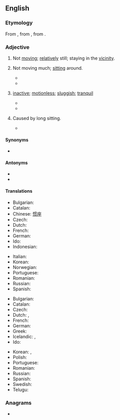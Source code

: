 ==English==

===Etymology===
{{PIE root|en|sed}}
From {{etyl|frm|en}} {{m|frm|sédentaire}}, from {{etyl|la|en}} {{m|la|sedentārius||sitting}}, from {{m|la|sedeō||I sit, I am seated}}.

===Adjective===
{{en-adj}}

# Not [[move|moving]]; [[relatively]] still; staying in the [[vicinity]].
#: {{ux|en|The oyster is a '''sedentary''' mollusk; the barnacles are '''sedentary''' crustaceans.}}
# {{lb|en|medicine|of a job, lifestyle, etc.}} Not moving much; [[sit]]ting around.
#* {{quote-book|author=Bishop Warburton|passage='''Sedentary''', scholastic sophists.}}
#* {{quote-book|author=Beaconsfield|passage=Any education that confined itself to '''sedentary''' pursuits was essentially imperfect.}}
# {{lb|en|obsolete}} [[inactive]]; [[motionless]]; [[sluggish]]; [[tranquil]]
#* {{quote-book|author=Milton|passage=The '''sedentary''' earth.}}
#* {{quote-magazine|magazine=Spectator|passage=The soul, considered abstractly from its passions, is of a remiss, '''sedentary''' nature.}}
# {{lb|en|obsolete}} Caused by long sitting.
#* {{quote-book|author=Milton|passage='''Sedentary''' numbness.}}

====Synonyms====
* {{l|en|settled}}

====Antonyms====
* {{l|en|migratory}}
* {{l|en|active}}

====Translations====
{{trans-top|not moving, not migratory}}
* Bulgarian: {{t|bg|оседнал}}
* Catalan: {{t+|ca|sedentari}}
* Chinese: [[惯座]]
* Czech: {{t|cs|usedlý|m}}
* Dutch: {{t+|nl|sedentair}}
* French: {{t+|fr|sédentaire}}
* German: {{t+|de|ortsgebunden}}
* Ido: {{t+|io|sedentaria}}
* Indonesian: {{t|id|sambil duduk}}
{{trans-mid}}
* Italian: {{t+|it|sedentario}}
* Korean: {{t|ko|정착성}}
* Norwegian: {{t|no|stillesittende}}
* Portuguese: {{t+|pt|sedentário}}
* Romanian: {{t+|ro|sedentar}}
* Russian: {{t+|ru|осе́длый}}
* Spanish: {{t+|es|sedentario}}
{{trans-bottom}}

{{trans-top|not moving much; sitting around}}
* Bulgarian: {{t+|bg|седящ}}
* Catalan: {{t+|ca|sedentari}}
* Czech: {{t|cs|sedavý|m}}
* Dutch: {{t+|nl|sedentair}}, {{t+|nl|stilzittend}}
* French: {{t+|fr|sédentaire}}
* German: {{t+|de|sitzend}}
* Greek: {{t+|el|καθιστικός}}
* Icelandic: {{t|is|kyrrsetu-}}, {{t|is|hreyfingarleysis-}}
* Ido: {{t+|io|sedentaria}}
{{trans-mid}}
* Korean: {{t+|ko|앉은뱅이}}, {{t|ko|앉은}}
* Polish: {{t|pl|siedzący|m}}
* Portuguese: {{t+|pt|sedentário}}
* Romanian: {{t+|ro|sedentar}}
* Russian: {{t+|ru|сидя́чий}}
* Spanish: {{t+|es|sedentario}}
* Swedish: {{t+|sv|stillasittande}}
* Telugu: {{t|te|కూర్చున్నట్టు చేసేపని}}
{{trans-bottom}}

===Anagrams===
* {{anagrams|en|yearnedst}}
